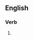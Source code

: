 {{also|borging}}

==English==

===Verb===
{{head|en|verb form}}

# {{present participle of|en|Borg|nocat=1}}